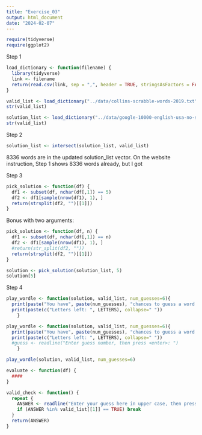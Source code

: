 ```yaml
---
title: "Exercise_03"
output: html_document
date: "2024-02-07"
---
```

```r
require(tidyverse)
require(ggplot2)
```

Step 1
```r
load_dictionary <- function(filename) {
  library(tidyverse)
  link <- filename
  return(read.csv(link, sep = ",", header = TRUE, stringsAsFactors = FALSE))
}
```

```r
valid_list <- load_dictionary("../data/collins-scrabble-words-2019.txt")
str(valid_list)
```

```r
solution_list <- load_dictionary("../data/google-10000-english-usa-no-swears.txt")
str(valid_list)
```

Step 2
```r
solution_list <- intersect(solution_list, valid_list)
```
8336 words are in the updated solution_list vector. On the website instruction, Step 1 shows 8336 words already, but I got 

Step 3
```r
pick_solution <- function(df) {
  df1 <- subset(df, nchar(df[,1]) == 5)
  df2 <- df1[sample(nrow(df1), 1), ]
  return(strsplit(df2, "")[[1]])
}
```

Bonus with two arguments:
```r
pick_solution <- function(df, n) {
  df1 <- subset(df, nchar(df[,1]) == n)
  df2 <- df1[sample(nrow(df1), 1), ]
  #return(str_split(df2, ""))
  return(strsplit(df2, "")[[1]])
}
```

```r
solution <- pick_solution(solution_list, 5)
solution[5]
```

Step 4
```r
play_wordle <- function(solution, valid_list, num_guesses=6){
  print(paste("You have", paste(num_guesses), "chances to guess a word of length 5"))
  print(paste(c("Letters left: ", LETTERS), collapse=" "))
    }
```

```r
play_wordle <- function(solution, valid_list, num_guesses=6){
  print(paste("You have", paste(num_guesses), "chances to guess a word of length 5"))
  print(paste(c("Letters left: ", LETTERS), collapse=" "))
  #guess <- readline("Enter guess number, then press <enter>: ")
    }
```


```r
play_wordle(solution, valid_list, num_guesses=6)
```

```r
evaluate <- function(df) {
  ####
}
```

```r
valid_check <- function() {
  repeat {
    ANSWER <- readline("Enter your guess here in upper case, then press <enter>: ")
    if (ANSWER %in% valid_list[[1]] == TRUE) break
  }
  return(ANSWER)
}
```
















